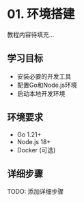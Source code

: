 # 01. 环境搭建

教程内容待填充...

## 学习目标

- 安装必要的开发工具
- 配置Go和Node.js环境
- 启动本地开发环境

## 环境要求

- Go 1.21+
- Node.js 18+
- Docker (可选)

## 详细步骤

TODO: 添加详细步骤
